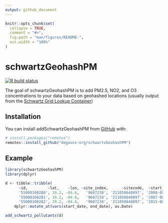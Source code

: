 ```yaml
---
output: github_document
---
```


<!-- README.md is generated from README.Rmd. Please edit that file -->

```r
knitr::opts_chunk$set(
  collapse = TRUE,
  comment = "#>",
  fig.path = "man/figures/README-",
  out.width = "100%"
)
```

# schwartzGeohashPM

<!-- badges: start -->
[![R build status](https://github.com/degauss-org/schwartzGeohashPM/workflows/R-CMD-check/badge.svg)](https://github.com/degauss-org/schwartzGeohashPM/actions)
<!-- badges: end -->

The goal of schwartzGeohashPM is to add PM2.5, NO2, and O3 concentrations to your data based on geohashed locations (usually output from the [Schwartz Grid Lookup Container](https://github.com/degauss-org/schwartz_grid_lookup))

## Installation

You can install addSchwartzGeohashPM from [GitHub](https://github.com/) with:

``` r
# install.packages("remotes")
remotes::install_github("degauss-org/schwartzGeohashPM")
```
## Example

```r
library(schwartzGeohashPM)
library(dplyr)

d <- tibble::tribble(
      ~id,         ~lat,    ~lon, ~site_index,      ~sitecode,  ~start_date,    ~end_date,
      '55000100280', 39.2, -84.6,   '9607238', '211050640897', '2008-09-09', '2008-09-11',
      '55000100281', 39.2, -84.6,   '9607238', '211050640897', '2007-08-05', '2007-08-08',
      '55000100282', 39.2, -84.6,   '9607238', '211050640897', '2015-08-31', '2015-09-02') %>%
    dplyr::mutate_at(vars(start_date, end_date), as.Date)

add_schwartz_pollutants(d)
```


